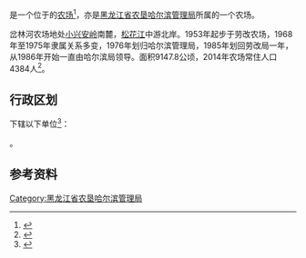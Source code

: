 {{中国乡级行政区|23/01/28/500/000
|行政区全称           = {{PAGENAMEBASE}}
|上级行政区           = [[黑龙江省农垦哈尔滨管理局|黑龙江省农垦哈尔滨管理局]]
}}

'''{{PAGENAMEBASE}}'''是一个位于{{PRC admin/fullname|23/01/28/500/000|3}}的[[农场|农场]]<ref>{{PRC admin/ref sgc|{{PRC admin/parent|23/01/28/500/000}}}}</ref>，亦是[[黑龙江省农垦哈尔滨管理局|黑龙江省农垦哈尔滨管理局]]所属的一个农场。

岔林河农场地处[[小兴安岭|小兴安岭]]南麓，[[松花江|松花江]]中游北岸。1953年起步于劳改农场，1968年至1975年隶属关系多变，1976年划归哈尔滨管理局，1985年划回劳改局一年，从1986年开始一直由哈尔滨局领导。面积9147.8公顷，2014年农场常住人口4384人<ref>{{cite web |title=岔林河农场 |url=http://zw.chinabdh.com/clhnc/index.jhtml |website=黑龙江省农垦总局 }}{{Dead link}}</ref>。

== 行政区划 ==
{{PAGENAMEBASE}}下辖以下单位<ref>{{PRC admin/ref sgc|23/01/28/500/000}}</ref>：

{{PRC admin/children|23/01/28/500/000}}。

== 参考资料 ==
{{reflist}}

{{黑龙江行政区划小作品}}
{{PRC admin/navcat|23/01/28/500/000}}
{{黑龙江省农垦总局}}

[[Category:黑龙江省农垦哈尔滨管理局|Category:黑龙江省农垦哈尔滨管理局]]